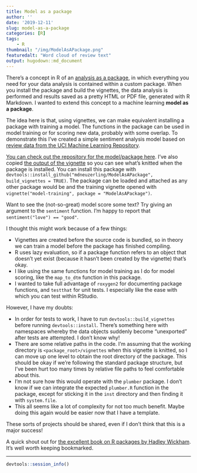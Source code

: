 ```yaml
---
title: Model as a package
author: ''
date: '2019-12-11'
slug: model-as-a-package
categories: [R]
tags:
    - R
thumbnail: "/img/ModelAsAPackage.png"
featuredalt: "Word cloud of review text"
output: hugodown::md_document
---
```


There’s a concept in R of an [analysis as a package](https://www.r-bloggers.com/creating-an-analysis-as-a-package-and-vignette), in which everything you need for your data analysis is contained within a custom package. When you install the package and build the vignettes, the data analysis is performed and results saved as a pretty HTML or PDF file, generated with R Markdown. I wanted to extend this concept to a machine learning **model as a package**.

The idea here is that, using vignettes, we can make equivalent installing a package with training a model. The functions in the package can be used in model training or for scoring new data, probably with some overlap. To demonstrate this I've created a simple sentiment analysis model based on [review data from the UCI Machine Learning Repository](https://archive.ics.uci.edu/ml/datasets/Sentiment+Labelled+Sentences).

[You can check out the repository for the model/package here](https://github.com/mdneuzerling/ModelAsAPackage). I've also copied [the output of the vignette](/rmd/ModelAsAPackage.html) so you can see what's knitted when the package is installed. You can install this package with `devtools::install_github("mdneuzerling/ModelAsAPackage", build_vignettes = TRUE)`. The package can be loaded and attached as any other package would be and the training vignette opened with `vignette("model-training", package = "ModelAsAPackage")`.

Want to see the (not-so-great) model score some text? Try giving an argument to the `sentiment` function. I'm happy to report that `sentiment("love") == "good"`.

I thought this might work because of a few things:

* Vignettes are created before the source code is bundled, so in theory we can train a model before the package has finished compiling.
* R uses lazy evaluation, so if a package function refers to an object that doesn't yet exist (because it hasn't been created by the vignette) that's okay.
* I like using the same functions for model training as I do for model scoring, like the `map_to_dtm` function in this package.
* I wanted to take full advantage of `roxygen2` for documenting package functions, and `testthat` for unit tests. I especially like the ease with which you can test within RStudio.

However, I have my doubts:

* In order for tests to work, I have to run `devtools::build_vignettes` before running `devtools::install`. There's something here with namespaces whereby the data objects suddenly become "unexported" after tests are attempted. I don't know why!
* There are some relative paths in the code. I'm assuming that the working directory is `<package_root>/vignettes` when this vignette is knitted, so I can move up one level to obtain the root directory of the package. This should be okay if we're following the standard package structure, but I've been hurt too many times by relative file paths to feel comfortable about this.
* I'm not sure how this would operate with the `plumber` package. I don't know if we can integrate the expected `plumber.R` function in the package, except for sticking it in the `inst` directory and then finding it with `system.file`.
* This all seems like a lot of complexity for not too much benefit. Maybe doing this again would be easier now that I have a template.

These sorts of projects should be shared, even if I don't think that this is a major success!

A quick shout out for [the excellent book on R packages by Hadley Wickham](http://r-pkgs.had.co.nz/). It's well worth keeping bookmarked.

***
```r
devtools::session_info()
```